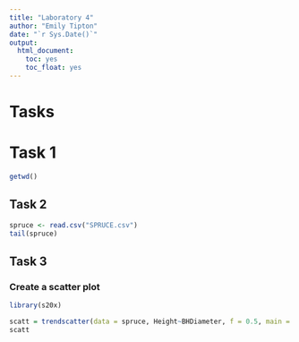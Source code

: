```yaml
---
title: "Laboratory 4"
author: "Emily Tipton"
date: "`r Sys.Date()`"
output: 
  html_document:
    toc: yes
    toc_float: yes
---
```

# Tasks

# Task 1
```r
getwd()
```

## Task 2

```r
spruce <- read.csv("SPRUCE.csv")
tail(spruce)
```

## Task 3

### Create a scatter plot

```r
library(s20x)

scatt = trendscatter(data = spruce, Height~BHDiameter, f = 0.5, main = "f=0.5")
scatt
```





